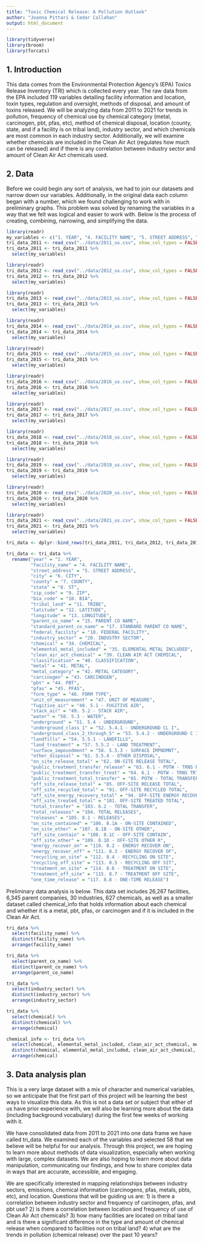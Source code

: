 ```yaml
---
title: "Toxic Chemical Release: A Pollution Outlook"
author: "Joanna Pittari & Cedar Callahan"
output: html_document
---
```


```r
library(tidyverse)
library(broom)
library(forcats)
```

## 1. Introduction
This data comes from the Environmental Protection Agency's (EPA) Toxics Release Inventory (TRI) which is collected every year. The raw data from the EPA included 119 variables detailing facility information and location, toxin types, regulation and oversight, methods of disposal, and amount of toxins released. We will be analyzing data from 2011 to 2021 for trends in pollution, frequency of chemical use by chemical category (metal, carcinogen, pbt, pfas, etc), method of chemical disposal, location (county, state, and if a facility is on tribal land), industry sector, and which chemicals are most common in each industry sector. Additionally, we will examine whether chemicals are included in the Clean Air Act (regulates how much can be released) and if there is any correlation between industry sector and amount of Clean Air Act chemicals used.  

## 2. Data

Before we could begin any sort of analysis, we had to join our datasets and narrow down our variables. Additionally, in the original data each column began with a number, which we found challenging to work with in preliminary graphs. This problem was solved by renaming the variables in a way that we felt was logical and easier to work with. Below is the process of creating, combining, narrowing, and simplifying the data.  

```r
library(readr)
my_variables <- c("1. YEAR", "4. FACILITY NAME", "5. STREET ADDRESS", "6. CITY", "7. COUNTY", "8. ST", "9. ZIP", "10. BIA", "11. TRIBE", "12. LATITUDE", "13. LONGITUDE", "15. PARENT CO NAME", "17. STANDARD PARENT CO NAME", "18. FEDERAL FACILITY", "20. INDUSTRY SECTOR", "34. CHEMICAL", "35. ELEMENTAL METAL INCLUDED", "39. CLEAN AIR ACT CHEMICAL", "40. CLASSIFICATION", "41. METAL", "42. METAL CATEGORY", "43. CARCINOGEN", "44. PBT", "45. PFAS", "46. FORM TYPE", "47. UNIT OF MEASURE", "48. 5.1 - FUGITIVE AIR", "49. 5.2 - STACK AIR", "50. 5.3 - WATER", "51. 5.4 - UNDERGROUND", "52. 5.4.1 - UNDERGROUND CL I", "53. 5.4.2 - UNDERGROUND C II-V", "54. 5.5.1 - LANDFILLS", "57. 5.5.2 - LAND TREATMENT", "58. 5.5.3 - SURFACE IMPNDMNT", "61. 5.5.4 - OTHER DISPOSAL", "62. ON-SITE RELEASE TOTAL", "63. 6.1 - POTW - TRNS RLSE", "64. 6.1 - POTW - TRNS TRT", "65. POTW - TOTAL TRANSFERS", "85. OFF-SITE RELEASE TOTAL", "91. OFF-SITE RECYCLED TOTAL", "94. OFF-SITE ENERGY RECOVERY T", "101. OFF-SITE TREATED TOTAL", "103. 6.2 - TOTAL TRANSFER", "104. TOTAL RELEASES", "105. 8.1 - RELEASES", "106. 8.1A - ON-SITE CONTAINED", "107. 8.1B - ON-SITE OTHER", "108. 8.1C - OFF-SITE CONTAIN", "109. 8.1D - OFF-SITE OTHER R", "110. 8.2 - ENERGY RECOVER ON", "111. 8.3 - ENERGY RECOVER OF", "112. 8.4 - RECYCLING ON SITE", "113. 8.5 - RECYCLING OFF SIT", "114. 8.6 - TREATMENT ON SITE", "115. 8.7 - TREATMENT OFF SITE", "117. 8.8 - ONE-TIME RELEASE")
tri_data_2011 <- read_csv("../data/2011_us.csv", show_col_types = FALSE)
tri_data_2011 <- tri_data_2011 %>% 
  select(my_variables)

```

```r
library(readr)
tri_data_2012 <- read_csv("../data/2012_us.csv", show_col_types = FALSE)
tri_data_2012 <- tri_data_2012 %>% 
  select(my_variables)
```

``` r
library(readr) 
tri_data_2013 <- read_csv("../data/2013_us.csv", show_col_types = FALSE)
tri_data_2013 <- tri_data_2013 %>% 
  select(my_variables)
```

``` r
library(readr)
tri_data_2014 <- read_csv("../data/2014_us.csv", show_col_types = FALSE)
tri_data_2014 <- tri_data_2014 %>% 
  select(my_variables)
```

```r
library(readr)
tri_data_2015 <- read_csv("../data/2015_us.csv", show_col_types = FALSE)
tri_data_2015 <- tri_data_2015 %>% 
  select(my_variables)
```

```r
library(readr)
tri_data_2016 <- read_csv("../data/2016_us.csv", show_col_types = FALSE)
tri_data_2016 <- tri_data_2016 %>% 
  select(my_variables)
```

```r
library(readr)
tri_data_2017 <- read_csv("../data/2017_us.csv", show_col_types = FALSE)
tri_data_2017 <- tri_data_2017 %>% 
  select(my_variables)
```

```r
library(readr)
tri_data_2018 <- read_csv("../data/2018_us.csv", show_col_types = FALSE)
tri_data_2018 <- tri_data_2018 %>% 
  select(my_variables)
```

```r
library(readr)
tri_data_2019 <- read_csv("../data/2019_us.csv", show_col_types = FALSE)
tri_data_2019 <- tri_data_2019 %>% 
  select(my_variables)
```

```r
library(readr)
tri_data_2020 <- read_csv("../data/2020_us.csv", show_col_types = FALSE)
tri_data_2020 <- tri_data_2020 %>% 
  select(my_variables)
```

```r
library(readr)
tri_data_2021 <- read_csv("../data/2021_us.csv", show_col_types = FALSE)
tri_data_2021 <- tri_data_2021 %>% 
  select(my_variables)
```

```r
tri_data <- dplyr::bind_rows(tri_data_2011, tri_data_2012, tri_data_2013, tri_data_2014, tri_data_2015, tri_data_2016, tri_data_2017, tri_data_2018, tri_data_2019, tri_data_2020, tri_data_2021)
```

```r
tri_data <- tri_data %>% 
  rename("year" = "1. YEAR", 
         "facility_name" = "4. FACILITY NAME",
         "street_address" = "5. STREET ADDRESS", 
         "city" = "6. CITY", 
         "county" = "7. COUNTY", 
         "state" = "8. ST", 
         "zip_code" = "9. ZIP", 
         "bia_code" = "10. BIA", 
         "tribal_land" = "11. TRIBE", 
         "latitude" = "12. LATITUDE", 
         "longitude" = "13. LONGITUDE", 
         "parent_co_name" = "15. PARENT CO NAME", 
         "standard_parent_co_name" = "17. STANDARD PARENT CO NAME", 
         "federal_facility" = "18. FEDERAL FACILITY", 
         "industry_sector" = "20. INDUSTRY SECTOR", 
         "chemical" = "34. CHEMICAL", 
         "elemental_metal_included" = "35. ELEMENTAL METAL INCLUDED", 
         "clean_air_act_chemical" = "39. CLEAN AIR ACT CHEMICAL", 
         "classification" = "40. CLASSIFICATION", 
         "metal" = "41. METAL", 
         "metal_category" = "42. METAL CATEGORY", 
         "carcinogen" = "43. CARCINOGEN", 
         "pbt" = "44. PBT", 
         "pfas" = "45. PFAS", 
         "form_type" = "46. FORM TYPE", 
         "unit_of_measurement" = "47. UNIT OF MEASURE", 
         "fugitive_air" = "48. 5.1 - FUGITIVE AIR", 
         "stack_air" = "49. 5.2 - STACK AIR", 
         "water" = "50. 5.3 - WATER", 
         "underground" = "51. 5.4 - UNDERGROUND", 
         "underground_class_1" = "52. 5.4.1 - UNDERGROUND CL I", 
         "underground_class_2_through_5" = "53. 5.4.2 - UNDERGROUND C II-V", 
         "landfills" = "54. 5.5.1 - LANDFILLS", 
         "land_treatment" = "57. 5.5.2 - LAND TREATMENT", 
         "surface_impoundment" = "58. 5.5.3 - SURFACE IMPNDMNT", 
         "other_disposal" = "61. 5.5.4 - OTHER DISPOSAL", 
         "on_site_release_total" = "62. ON-SITE RELEASE TOTAL", 
         "public_treatment_transfer_release" = "63. 6.1 - POTW - TRNS RLSE",
         "public_treatment_transfer_treat" = "64. 6.1 - POTW - TRNS TRT", 
         "public_treatment_total_transfer" = "65. POTW - TOTAL TRANSFERS", 
         "off_site_release_total" = "85. OFF-SITE RELEASE TOTAL", 
         "off_site_recycled_total" = "91. OFF-SITE RECYCLED TOTAL", 
         "off_site_energy_recovery_total" = "94. OFF-SITE ENERGY RECOVERY T", 
         "off_site_treated_total" = "101. OFF-SITE TREATED TOTAL", 
         "total_transfer" = "103. 6.2 - TOTAL TRANSFER", 
         "total_releases" = "104. TOTAL RELEASES", 
         "releases" = "105. 8.1 - RELEASES", 
         "on_site_contained" = "106. 8.1A - ON-SITE CONTAINED", 
         "on_site_other" = "107. 8.1B - ON-SITE OTHER", 
         "off_site_contain" = "108. 8.1C - OFF-SITE CONTAIN", 
         "off_site_other" = "109. 8.1D - OFF-SITE OTHER R", 
         "energy_recover_on" = "110. 8.2 - ENERGY RECOVER ON", 
         "energy_recover_off" = "111. 8.3 - ENERGY RECOVER OF", 
         "recycling_on_site" = "112. 8.4 - RECYCLING ON SITE", 
         "recycling_off_site" = "113. 8.5 - RECYCLING OFF SIT", 
         "treatment_on_site" = "114. 8.6 - TREATMENT ON SITE", 
         "treatment_off_site" = "115. 8.7 - TREATMENT OFF SITE", 
         "one_time_release" = "117. 8.8 - ONE-TIME RELEASE")
```

Preliminary data analysis is below. This data set includes 26,267 facilities, 6,345 parent companies, 30 industries, 627 chemicals, as well as a smaller dataset called chemical_info that holds information about each chemical and whether it is a metal, pbt, pfas, or carcinogen and if it is included in the Clean Air Act. 

```r
tri_data %>% 
  select(facility_name) %>% 
  distinct(facility_name) %>% 
  arrange(facility_name)
```

```r
tri_data %>% 
  select(parent_co_name) %>% 
  distinct(parent_co_name) %>% 
  arrange(parent_co_name)
```

```r
tri_data %>% 
  select(industry_sector) %>% 
  distinct(industry_sector) %>% 
  arrange(industry_sector)
```

```r
tri_data %>% 
  select(chemical) %>% 
  distinct(chemical) %>% 
  arrange(chemical)
```

```r
chemical_info <- tri_data %>% 
  select(chemical, elemental_metal_included, clean_air_act_chemical, metal, metal_category, carcinogen, pbt, pfas) %>% 
  distinct(chemical, elemental_metal_included, clean_air_act_chemical, metal, metal_category, carcinogen, pbt, pfas) %>% 
  arrange(chemical)
```


## 3. Data analysis plan
This is a very large dataset with a mix of character and numerical variables, so we anticipate that the first part of this project will be learning the best ways to visualize this data. As this is not a data set or subject that either of us have prior experience with, we will also be learning more about the data (including background vocabulary) during the first few weeks of working with it. 

We have consolidated data from 2011 to 2021 into one data frame we have called tri_data. We examined each of the variables and selected 58 that we believe will be helpful for our analysis. Through this project, we are hoping to learn more about methods of data visualization, especially when working with large, complex datasets. We are also hoping to learn more about data manipulation, communicating our findings, and how to share complex data in ways that are accurate, accessible, and engaging. 

We are specifically interested in mapping relationships between industry sectors, emissions, chemical information (carcinogens, pfas, metals, pbts, etc), and location. Questions that will be guiding us are: 
1) is there a correlation between industry sector and frequency of carcinogen, pfas, and pbt use?
2) is there a correlation between location and frequency of use of Clean Air Act chemicals?
3) how many facilities are located on tribal land and is there a significant difference in the type and amount of chemical release when compared to facilities not on tribal land?
4) what are the trends in pollution (chemical release) over the past 10 years?




